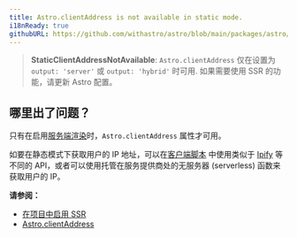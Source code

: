 ```yaml
---
title: Astro.clientAddress is not available in static mode.
i18nReady: true
githubURL: https://github.com/withastro/astro/blob/main/packages/astro/src/core/errors/errors-data.ts
---
```


> **StaticClientAddressNotAvailable**: `Astro.clientAddress` 仅在设置为 `output: 'server'` 或 `output: 'hybrid'` 时可用. 如果需要使用 SSR 的功能，请更新 Astro 配置。

## 哪里出了问题？

只有在启用[服务端渲染](/zh-cn/guides/server-side-rendering/)时，`Astro.clientAddress` 属性才可用。

如要在静态模式下获取用户的 IP 地址，可以在[客户端脚本](/zh-cn/guides/client-side-scripts/) 中使用类似于 [Ipify](https://www.ipify.org/) 等不同的 API，或者可以使用托管在服务提供商处的无服务器 (serverless) 函数来获取用户的 IP。

**请参阅：**

- [在项目中启用 SSR](/zh-cn/guides/server-side-rendering/#启用-ssr)
- [Astro.clientAddress](/zh-cn/reference/api-reference/#astroclientaddress)
